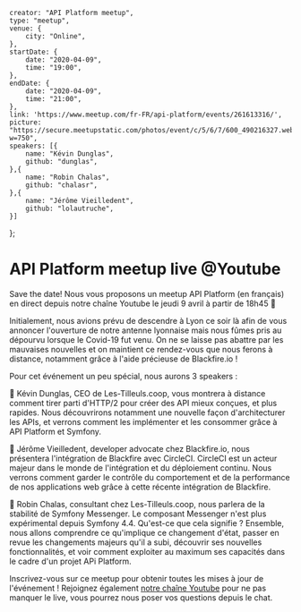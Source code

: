     creator: "API Platform meetup",
    type: "meetup",
    venue: {
        city: "Online",
    },
    startDate: {
        date: "2020-04-09",
        time: "19:00",
    },
    endDate: {
        date: "2020-04-09",
        time: "21:00",
    },
    link: 'https://www.meetup.com/fr-FR/api-platform/events/261613316/',
    picture: "https://secure.meetupstatic.com/photos/event/c/5/6/7/600_490216327.webp?w=750",
    speakers: [{
        name: "Kévin Dunglas",
        github: "dunglas",
    },{
        name: "Robin Chalas",
        github: "chalasr",
    },{
        name: "Jérôme Vieilledent",
        github: "lolautruche",
    }]
};

# API Platform meetup live @Youtube

Save the date! Nous vous proposons un meetup API Platform (en français) en direct depuis notre chaîne Youtube le jeudi 9 avril à partir de 18h45 🎉

Initialement, nous avions prévu de descendre à Lyon ce soir là afin de vous annoncer l'ouverture de notre antenne lyonnaise mais nous fûmes pris au dépourvu lorsque le Covid-19 fut venu. On ne se laisse pas abattre par les mauvaises nouvelles et on maintient ce rendez-vous que nous ferons à distance, notamment grâce à l'aide précieuse de Blackfire.io !

Pour cet événement un peu spécial, nous aurons 3 speakers :

🎤 Kévin Dunglas, CEO de Les-Tilleuls.coop, vous montrera à distance comment tirer parti d'HTTP/2 pour créer des API mieux conçues, et plus rapides. Nous découvrirons notamment une nouvelle façon d'architecturer les APIs, et verrons comment les implémenter et les consommer grâce à API Platform et Symfony.

🎤 Jérôme Vieilledent, developer advocate chez Blackfire.io, nous présentera l'intégration de Blackfire avec CircleCI. CircleCI est un acteur majeur dans le monde de l'intégration et du déploiement continu. Nous verrons comment garder le contrôle du comportement et de la performance de nos applications web grâce à cette récente intégration de Blackfire.

🎤 Robin Chalas, consultant chez Les-Tilleuls.coop, nous parlera de la stabilité de Symfony Messenger. Le composant Messenger n'est plus expérimental depuis Symfony 4.4. Qu'est-ce que cela signifie ? Ensemble, nous allons comprendre ce qu'implique ce changement d'état, passer en revue les changements majeurs qu'il a subi, découvrir ses nouvelles fonctionnalités, et voir comment exploiter au maximum ses capacités dans le cadre d'un projet APi Platform.

Inscrivez-vous sur ce meetup pour obtenir toutes les mises à jour de l'événement ! Rejoignez également [notre chaîne Youtube](https://www.youtube.com/channel/UCGP6SKfBAQDlEO2QZXPb_Ew?view_as=subscriber) pour ne pas manquer le live, vous pourrez nous poser vos questions depuis le chat.

